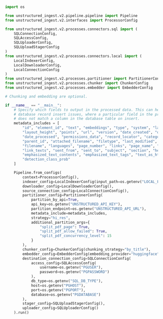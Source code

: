 ```python Python Ingest v2
import os

from unstructured_ingest.v2.pipeline.pipeline import Pipeline
from unstructured_ingest.v2.interfaces import ProcessorConfig

from unstructured_ingest.v2.processes.connectors.sql import (
    SQLConnectionConfig,
    SQLAccessConfig,
    SQLUploaderConfig,
    SQLUploadStagerConfig
)
from unstructured_ingest.v2.processes.connectors.local import (
    LocalIndexerConfig,
    LocalDownloaderConfig,
    LocalConnectionConfig
)
from unstructured_ingest.v2.processes.partitioner import PartitionerConfig
from unstructured_ingest.v2.processes.chunker import ChunkerConfig
from unstructured_ingest.v2.processes.embedder import EmbedderConfig

# Chunking and embedding are optional.

if __name__ == "__main__":
    # Specify which fields to output in the processed data. This can help prevent
    # database record insert issues, where a particular field in the processed data
    # does not match a column in the database table on insert.
    metadata_includes = [
        "id", "element_id", "text", "embeddings", "type", "system", "layout_width",
        "layout_height", "points", "url", "version", "date_created", "date_modified",
        "date_processed", "permissions_data", "record_locator", "category_depth",
        "parent_id", "attached_filename", "filetype", "last_modified", "file_directory",
        "filename", "languages", "page_number", "links", "page_name", "link_urls",
        "link_texts", "sent_from", "sent_to", "subject", "section", "header_footer_type",
        "emphasized_text_contents", "emphasized_text_tags", "text_as_html", "regex_metadata",
        "detection_class_prob"
    ]

    Pipeline.from_configs(
        context=ProcessorConfig(),
        indexer_config=LocalIndexerConfig(input_path=os.getenv("LOCAL_FILE_INPUT_DIR")),
        downloader_config=LocalDownloaderConfig(),
        source_connection_config=LocalConnectionConfig(),
        partitioner_config=PartitionerConfig(
            partition_by_api=True,
            api_key=os.getenv("UNSTRUCTURED_API_KEY"),
            partition_endpoint=os.getenv("UNSTRUCTURED_API_URL"),
            metadata_include=metadata_includes,
            strategy="hi_res",
            additional_partition_args={
                "split_pdf_page": True,
                "split_pdf_allow_failed": True,
                "split_pdf_concurrency_level": 15
            }
        ),
        chunker_config=ChunkerConfig(chunking_strategy="by_title"),
        embedder_config=EmbedderConfig(embedding_provider="huggingface"),
        destination_connection_config=SQLConnectionConfig(
            access_config=SQLAccessConfig(
                username=os.getenv("PGUSER"),
                password=os.getenv("PGPASSWORD")
            ),
            db_type=os.getenv("SQL_DB_TYPE"),
            host=os.getenv("PGHOST"),
            port=os.getenv("PGPORT"),
            database=os.getenv("PGDATABASE")
        ),
        stager_config=SQLUploadStagerConfig(),
        uploader_config=SQLUploaderConfig()
    ).run()
```